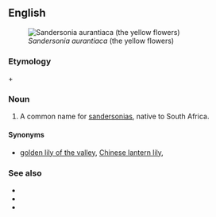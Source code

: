 ==English==
{{slim-wikipedia|Christmas bells (disambiguation)}}
[[Image:Bildtankstelle 1 027.jpg|thumb|''Sandersonia aurantiaca'' (the yellow flowers)]]

===Etymology===
{{term|Christmas}} + {{term|bell}}

===Noun===
{{en-plural noun|head=[[Christmas]] [[bells]]}}

# {{context|botany|lang=en}} A common name for [[sandersonia]]s, native to South Africa.

====Synonyms====
* {{sense|sandersonia}} [[golden lily of the valley]], [[Chinese lantern lily]], {{taxlink|Sandersonia aurantiaca|species}}

===See also===
* {{pedia}}
* {{specieslite|Sandersonia}}
* {{commonslite|Category:Sandersonia aurantiaca}}